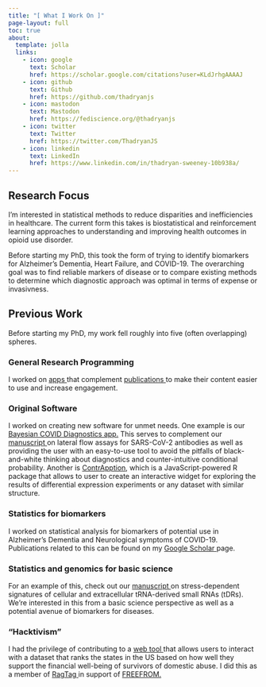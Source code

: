 ```yaml
---
title: "[ What I Work On ]"
page-layout: full
toc: true
about:
  template: jolla
  links:
    - icon: google
      text: Scholar
      href: https://scholar.google.com/citations?user=KLdJrhgAAAAJ
    - icon: github
      text: Github
      href: https://github.com/thadryanjs
    - icon: mastodon
      text: Mastodon
      href: https://fediscience.org/@thadryanjs
    - icon: twitter
      text: Twitter
      href: https://twitter.com/ThadryanJS
    - icon: linkedin
      text: LinkedIn
      href: https://www.linkedin.com/in/thadryan-sweeney-10b938a/
---
```


## Research Focus

I'm interested in statistical methods to reduce disparities and inefficiencies in healthcare. The current form this takes is biostatistical and reinforcement learning approaches to understanding and improving health outcomes in opioid use disorder.

Before starting my PhD, this took the form of trying to identify biomarkers for Alzheimer's Dementia, Heart Failure, and COVID-19. The overarching goal was to find reliable markers of disease or to compare existing methods to determine which diagnostic approach was optimal in terms of expense or invasivness.

## Previous Work

Before starting my PhD, my work fell roughly into five (often overlapping) spheres.

### General Research Programming

I worked on <a href="https://microrna-atlas.omics.kitchen/"> apps </a>
that complement <a href="https://www.frontiersin.org/articles/10.3389/fcell.2022.804164/full"> publications </a>
to make their content easier to use and increase engagement.

### Original Software

I worked on creating new software for unmet needs. One example is our <a href="https://covid.omics.kitchen/"> Bayesian COVID Diagnostics app.</a> This serves to complement our <a href="https://bmcinfectdis.biomedcentral.com/articles/10.1186/s12879-021-06257-7"> manuscript </a> on lateral flow assays for SARS-CoV-2 antibodies as well as providing the user with an easy-to-use tool to avoid the pitfalls of black-and-white thinking about diagnostics and counter-intuitive conditional
probability. Another is <a href="https://omics-kitchen.github.io/ContrApption/"> ContrApption</a>, which is a JavaScript-powered R package that allows to user to create an interactive widget for exploring the results of differential expression experiments or any dataset with similar structure.

### Statistics for biomarkers

I worked on statistical analysis for biomarkers of potential use in Alzheimer's Dementia and Neurological symptoms of COVID-19. Publications related to this can be found on my <a href="https://scholar.google.com/citations?user=KLdJrhgAAAAJ&hl=en"> Google Scholar </a> page.

### Statistics and genomics for basic science

For an example of this, check out our <a href="https://onlinelibrary.wiley.com/doi/full/10.1002/advs.202200829"> manuscript </a>
on stress-dependent signatures of cellular and extracellular tRNA-derived small RNAs (tDRs). We're interested in this from a basic science perspective as well as a potential avenue of biomarkers for diseases.

### "Hacktivism"

I had the privilege of contributing to a <a href="https://mapandscorecard.freefrom.org/"> web tool </a> that allows
users to interact with a dataset that ranks the states in the US based on how well they support the financial well-being of survivors of domestic abuse. I did this as a member of <a href="https://ragtag.org/"> RagTag </a> in support of
<a href="https://www.freefrom.org/"> FREEFROM.</a>

<!-- ## Formal academic-style bio:

Thadryan is a former volunteer Firefighter/EMT and Human Services worker turned Data Scientist interested in biostatistics, programming, and interactive data visualization. He studied Human Biology at Greenfield Community College and American International College and worked in custom antibody production before earning his MS in Bioinformatics at Northeastern University. There he served as a Teaching Assistant for the colleges of Science and Computer and Information Science and completed a co-op at bluebird bio in Cambridge where he stayed on as a contractor while finishing his MS. After graduating he came to Mass General to provide statistical and programming support to the Cardiovascular Research Center before moving to ACTRU. He also teaches an online introductory course in the program where he earned his MS. Thadryan will be leaving ACTRU to pursue a PhD. When not at work he enjoys music, RPGs, and cartooning. -->
